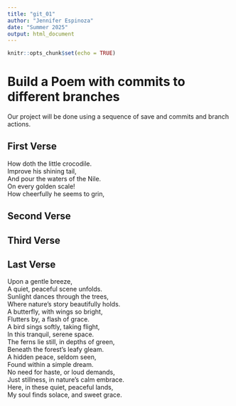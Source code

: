 ```yaml
---
title: "git_01"
author: "Jennifer Espinoza"
date: "Summer 2025"
output: html_document
---
```


```r
knitr::opts_chunk$set(echo = TRUE)
```
# Build a Poem with commits to different branches
Our project will be done using a sequence of save and commits and branch actions.
<!-- Do not modify or change any text in "!--" bracketed areas such as this --- these are instructions to
you, if you change any of this the git program will notice it and compromise your git merging strategy !-->

## First Verse 
<!--Put the first five lines of a poem by Lewis Carrol in this section!-->
   
How doth the little crocodile.   
Improve his shining tail,   
And pour the waters of the Nile.   
On every golden scale!   
How cheerfully he seems to grin,   


## Second Verse
<!--Put the first five lines of a poem by Robert Frost here!-->

## Third Verse
<!--Put the first two verses of The Walrus and the Carpenter here!-->

## Last Verse
<!--Put a short poem you created using chatGPT of 20 to 30 lines,here!-->
   
Upon a gentle breeze,   
A quiet, peaceful scene unfolds.   
Sunlight dances through the trees,   
Where nature’s story beautifully holds.   
A butterfly, with wings so bright,   
Flutters by, a flash of grace.   
A bird sings softly, taking flight,   
In this tranquil, serene space.   
The ferns lie still, in depths of green,   
Beneath the forest’s leafy gleam.   
A hidden peace, seldom seen,   
Found within a simple dream.   
No need for haste, or loud demands,   
Just stillness, in nature’s calm embrace.   
Here, in these quiet, peaceful lands,   
My soul finds solace, and sweet grace.   
   